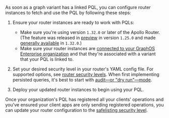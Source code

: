 As soon as a graph variant has a linked PQL, you can configure router instances to fetch and use the PQL by following these steps:

1. Ensure your router instances are ready to work with PQLs:

   - Make sure you're using version `1.32.0` or later of the Apollo Router. (The feature was released in [preview](/resources/product-launch-stages/#preview) in version `1.25.0` and made [generally available](/resources/product-launch-stages/#general-availability) in `1.32.0`.)
   - Make sure your router instances are [connected to your GraphOS Enterprise organization](/router/enterprise-features/#enabling-enterprise-features) and that they're associated with a variant that your PQL is linked to.

2. Set your desired security level in your router's YAML config file. For supported options, see [router security levels](#router-security-levels). When first implementing persisted queries, it's best to start with [audit—or "dry run"—mode](#audit-mode-dry-run).

3. Deploy your updated router instances to begin using your PQL.

Once your organization's PQL has registered all your clients' operations and you've ensured your client apps are only sending registered operations, you can update your router configuration to the [safelisting security level](#safelisting).
